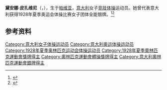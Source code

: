 {{NoteTA|G1=Sports}}
'''黛安娜·皮扎维尼'''（{{lang-it|Diana Pizzavini}}，{{bd|1911年|8月6日|1989年|1月23日}}），生于[[帕维亚|帕维亚]]，[[意大利|意大利]]女子[[竞技体操|竞技体操]]运动员。她曾代表意大利获得1928年夏季奥运会体操比赛女子团体全能银牌。<ref>{{Cite web|title=Diana PIZZAVINI|url=https://www.olympic.org/diana-pizzavini|accessdate=2021-04-01|work=International Olympic Committee}}</ref><ref>{{cite web|url=https://www.olympedia.org/athletes/28732|title=Diana Pizzavini|work=Olympedia|accessdate=2021-04-02}}</ref>

== 参考资料 ==
{{reflist}}

{{Authority control}}
{{DEFAULTSORT:Pizzavini, Diana}}
[[Category:意大利女子体操运动员|Category:意大利女子体操运动员]]
[[Category:意大利奥运体操运动员|Category:意大利奥运体操运动员]]
[[Category:1928年夏季奥林匹克运动会体操运动员|Category:1928年夏季奥林匹克运动会体操运动员]]
[[Category:1928年夏季奧林匹克運動會獎牌得主|Category:1928年夏季奧林匹克運動會獎牌得主]]
[[Category:奧林匹克運動會體操獎牌得主|Category:奧林匹克運動會體操獎牌得主]]
[[Category:意大利奧林匹克運動會銀牌得主|Category:意大利奧林匹克運動會銀牌得主]]
